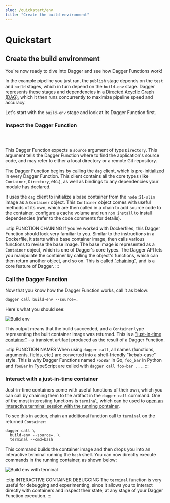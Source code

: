 ```yaml
---
slug: /quickstart/env
title: "Create the build environment"
---
```


# Quickstart

## Create the build environment

You're now ready to dive into Dagger and see how Dagger Functions work!

In the example pipeline you just ran, the `publish` stage depends on the `test` and `build` stages, which in turn depend on the `build-env` stage. Dagger represents these stages and dependencies in a [Directed Acyclic Graph (DAG)](https://en.wikipedia.org/wiki/Directed_acyclic_graph), which it then runs concurrently to maximize pipeline speed and accuracy.

Let's start with the `build-env` stage and look at its Dagger Function first.

### Inspect the Dagger Function

<Tabs groupId="language">
<TabItem value="Go">

```go file=./snippets/env/go/main.go
```

</TabItem>
<TabItem value="Python">

```python file=./snippets/env/python/__init__.py
```

</TabItem>
<TabItem value="TypeScript">

```typescript file=./snippets/env/typescript/index.ts
```

</TabItem>
</Tabs>

This Dagger Function expects a `source` argument of type `Directory`. This argument tells the Dagger Function where to find the application's source code, and may refer to either a local directory or a remote Git repository.

The Dagger Function begins by calling the `dag` client, which is pre-initialized in every Dagger Function. This client contains all the core types (like `Container`, `Directory`, etc.), as well as bindings to any dependencies your module has declared.

It uses the `dag` client to initialize a base container from the `node:21-slim` image as a `Container` object. This `Container` object comes with useful methods of its own, which are then called in a chain to add source code to the container, configure a cache volume and run `npm install` to install dependencies (refer to the code comments for details).

:::tip FUNCTION CHAINING
If you've worked with Dockerfiles, this Dagger Function should look very familiar to you. Similar to the instructions in a Dockerfile, it starts with a base container image, then calls various functions to revise the base image. The base image is represented as a `Container` object, which is one of Dagger's core types. The Dagger API lets you manipulate the container by calling the object's functions, which can then return another object, and so on. This is called ["chaining"](../features/programmable-builds.mdx), and is a core feature of Dagger.
:::

### Call the Dagger Function

Now that you know how the Dagger Function works, call it as below:

```shell
dagger call build-env --source=.
```

Here's what you should see:

![Build env](/img/current_docs/quickstart/buildenv.gif)

This output means that the build succeeded, and a `Container` type representing the built container image was returned. This is a ["just-in-time container"](../features/programmable-builds.mdx) - a transient artifact produced as the result of a Dagger Function.

:::tip FUNCTION NAMES
When using `dagger call`, all names (functions, arguments, fields, etc.) are converted into a shell-friendly "kebab-case" style. This is why Dagger Functions named `FooBar` in Go, `foo_bar` in Python and `fooBar` in TypeScript are called with `dagger call foo-bar ...`.
:::

### Interact with a just-in-time container

Just-in-time containers come with useful functions of their own, which you can call by chaining them to the artifact in the `dagger call` command. One of the most interesting functions is `terminal`, which can be used to [open an interactive terminal session with the running container](../features/debugging.mdx).

To see this in action, chain an additional function call to `terminal` on the returned `Container`:

```shell
dagger call \
  build-env --source=. \
  terminal --cmd=bash
```

This command builds the container image and then drops you into an interactive terminal running the `bash` shell. You can now directly execute commands in the running container, as shown below:

![Build env with terminal](/img/current_docs/quickstart/buildenv-terminal.gif)

:::tip INTERACTIVE CONTAINER DEBUGGING
The `terminal` function is very useful for debugging and experimenting, since it allows you to interact directly with containers and inspect their state, at any stage of your Dagger Function execution.
:::
